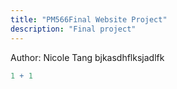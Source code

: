 ```yaml
---
title: "PM566Final Website Project"
description: "Final project"
---
```


Author: Nicole Tang
bjkasdhflksjadlfk

```r
1 + 1
```
